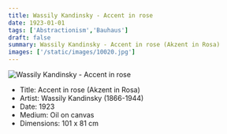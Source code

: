 ```yaml
---
title: Wassily Kandinsky - Accent in rose
date: 1923-01-01
tags: ['Abstractionism','Bauhaus']
draft: false
summary: Wassily Kandinsky - Accent in rose (Akzent in Rosa)
images: ['/static/images/10020.jpg']
---
```


![Wassily Kandinsky - Accent in rose](/static/images/10020.jpg)

* Title: Accent in rose (Akzent in Rosa)
* Artist: Wassily Kandinsky (1866-1944)
* Date: 1923
* Medium: Oil on canvas
* Dimensions: 101 x 81 cm


